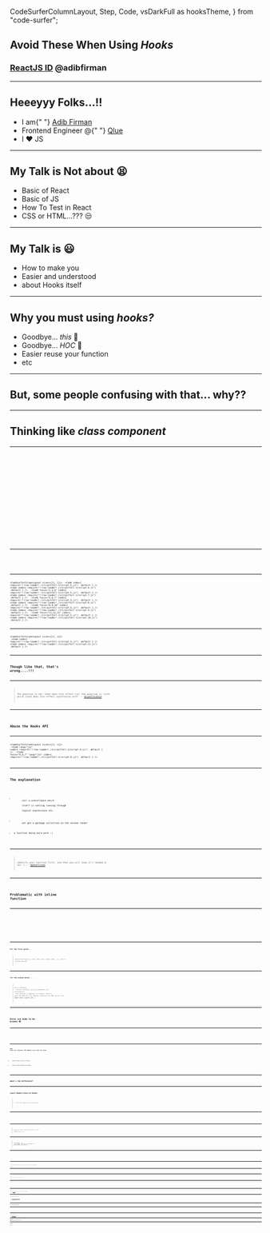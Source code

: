 
  CodeSurferColumnLayout,
  Step,
  Code,
  vsDarkFull as hooksTheme,
} from "code-surfer";

## Avoid These When Using _Hooks_

### [ReactJS ID](http://reactjs.id) @adibfirman

---

## Heeeyyy Folks...!!

<ul>
  <Appear>
    <li>
      I am{" "}
      <a href="https://github.com/adibfirman">
        Adib Firman
      </a>
    </li>
    <li>
      Frontend Engineer @{" "}
      <a href="https://qlue.co.id">Qlue</a>
    </li>
    <li>I ❤️ JS</li>
  </Appear>
</ul>

---

## My Talk is Not about 😫

<ul>
  <Appear>
    <li>Basic of React</li>
    <li>Basic of JS</li>
    <li>How To Test in React</li>
    <li>CSS or HTML...??? 😒</li>
  </Appear>
</ul>

---

## My Talk is 😃

<ul>
  <Appear>
    <li>How to make you</li>
    <li>Easier and understood</li>
    <li>about Hooks itself</li>
  </Appear>
</ul>

---

## Why you must using _hooks?_

<ul>
  <Appear>
    <li>
      Goodbye... <i>this</i> 👋
    </li>
    <li>
      Goodbye... <i>HOC</i> 👋
    </li>
    <li>Easier reuse your function</li>
    <li>etc</li>
  </Appear>
</ul>

---

## But, some people confusing with that... why??

---

## Thinking like _class component_

---

<CodeSurferColumnLayout>
  <Step>
    <Code
      lang="jsx"
      code={
        require("!!raw-loader!./src/pitfall-1/script.0.js")
          .default
      }
    />
  </Step>
  <Step>
    <Code
      lang="jsx"
      code={
        require("!!raw-loader!./src/pitfall-1/script.1.js")
          .default
      }
    />
  </Step>
  <Step>
    <Code
      lang="jsx"
      code={
        require("!!raw-loader!./src/pitfall-1/script.2.js")
          .default
      }
    />
  </Step>
  <Step>
    <Code
      lang="jsx"
      code={
        require("!!raw-loader!./src/pitfall-1/script.3.js")
          .default
      }
    />
  </Step>
  <Step>
    <Code
      lang="jsx"
      code={
        require("!!raw-loader!./src/pitfall-1/script.4.js")
          .default
      }
    />
  </Step>
  <Step>
    <Code
      lang="jsx"
      code={
        require("!!raw-loader!./src/pitfall-1/script.5.js")
          .default
      }
    />
  </Step>
</CodeSurferColumnLayout>

---

<CodeSurferColumnLayout>
  <Step subtitle="It's simple isn't?">
    <Code
      code={
        require("!!raw-loader!./src/pitfall-1/script.5.js")
          .default
      }
    />
  </Step>
</CodeSurferColumnLayout>

---

<CodeSurferColumnLayout sizes={[1, 1]}>
  <Step>
    <Code
      code={
        require("!!raw-loader!./src/pitfall-1/script.5.js")
          .default
      }
    />
    <Code
      code={
        require("!!raw-loader!./src/pitfall-1/script.6.js")
          .default
      }
    />
  </Step>
  <Step>
    <Code
      focus="2,3,4"
      code={
        require("!!raw-loader!./src/pitfall-1/script.5.js")
          .default
      }
    />
    <Code
      code={
        require("!!raw-loader!./src/pitfall-1/script.7.js")
          .default
      }
    />
  </Step>
  <Step>
    <Code
      focus="5,6,7"
      code={
        require("!!raw-loader!./src/pitfall-1/script.5.js")
          .default
      }
    />
    <Code
      code={
        require("!!raw-loader!./src/pitfall-1/script.8.js")
          .default
      }
    />
  </Step>
  <Step>
    <Code
      focus="8,9,10"
      code={
        require("!!raw-loader!./src/pitfall-1/script.5.js")
          .default
      }
    />
    <Code
      code={
        require("!!raw-loader!./src/pitfall-1/script.9.js")
          .default
      }
    />
  </Step>
  <Step>
    <Code
      focus="11,12,13"
      code={
        require("!!raw-loader!./src/pitfall-1/script.5.js")
          .default
      }
    />
    <Code
      code={
        require("!!raw-loader!./src/pitfall-1/script.10.js")
          .default
      }
    />
  </Step>
</CodeSurferColumnLayout>

---

<CodeSurferColumnLayout sizes={[1, 1]}>
  <Step subtitle="It's simple thinking like that, isn't?">
    <Code
      code={
        require("!!raw-loader!./src/pitfall-1/script.5.js")
          .default
      }
    />
    <Code
      code={
        require("!!raw-loader!./src/pitfall-1/script.11.js")
          .default
      }
    />
  </Step>
</CodeSurferColumnLayout>

---

## Though like that, that's wrong....!!!

---

> The question is not "when does this effect run" the question is "with which state does this effect synchronize with"
> -- [@ryanflorence](https://twitter.com/ryanflorence)

---

<!-- ----------------------------------------- 2. pitfalls--------------------------------------- -->

## Abuse the Hooks API

---

<CodeSurferColumnLayout sizes={[1, 1]}>
  <Step subtitle="What's the problem with this code?">
    <Code
      lang="jsx"
      code={
        require("!!raw-loader!./src/pitfall-2/script.0.js")
          .default
      }
    />
  </Step>
  <Step subtitle="This is the problem...!!">
    <Code
      focus="5,6,7"
      lang="jsx"
      code={
        require("!!raw-loader!./src/pitfall-2/script.0.js")
          .default
      }
    />
  </Step>
</CodeSurferColumnLayout>

---

## The explanation

<ul>
  <Appear>
    <li>
      call a useCallback which <br />
      itself is setting running through <br />
      logical expressions etc.
    </li>
    <li>
      not get a garbage collection on the second render
    </li>
    <li>a function doing more work :(</li>
  </Appear>
</ul>

---

> identify your function first, and then you will know it's needed or not :)
> -- [@adibfirman](https://twitter.com/dibfirman)

---

<!-- ---------------------------------------------------------------------------------------------------------------- -->

## Problematic with inline function

---

<CodeSurferColumnLayout>
  <Step subtitle="some people worry about this component 😵️">
    <Code
      lang="jsx"
      code={
        require("!!raw-loader!./src/pitfall-2/script.2.js")
          .default
      }
    />
  </Step>
  <Step subtitle="1. defined function inside the component">
    <Code
      focus="4,5,6"
      lang="jsx"
      code={
        require("!!raw-loader!./src/pitfall-2/script.2.js")
          .default
      }
    />
  </Step>
  <Step subtitle="2. defined function as props in the component, it can't be optimized">
    <Code
      focus="8"
      lang="jsx"
      code={
        require("!!raw-loader!./src/pitfall-2/script.2.js")
          .default
      }
    />
  </Step>
</CodeSurferColumnLayout>

---

### For the first point...

> Javascript Engine is Fast, dont worry about that...!!!
> even in low-end devices

---

### for the second point...

> Don't thinking <br/>
> _"inline functions can be problematic for performance"_ <br/>
> Just because a component re-renders,
> doesn't mean the DOM will get updated (updating the DOM can be slow).
> **_React does a great job_** :)

---

<!-- --------------------------------------------------------------------------------- next ------------------------------------------- -->

## Rules are made to be broken 😎️

---

<CodeSurferColumnLayout>
  <Step>
    <Code
      lang="jsx"
      code={
        require("!!raw-loader!./src/script.0.js")
          .default
      }
    />
  </Step>
</CodeSurferColumnLayout>

---

##### When Hooks was released, CRA adding a new rules for hooks

<ul>
  <Appear>
    <li>react-hooks/rules-of-hooks</li>
    <li>react-hooks/exhaustive-deps</li>
  </Appear>
</ul>

---

## what's the difference?

---

## react-hooks/rules-of-hooks
> 1. Only Call Hooks at the Top Level

---

<CodeSurferColumnLayout>
  <Step>
    <Code
      lang="jsx"
      code={
        require("!!raw-loader!./src/script.1.js")
          .default
      }
    />
  </Step>
</CodeSurferColumnLayout>

---

> So how does React know which state to call?<br/>
> like _useState_ and so on

---

> The answer is.....<br/>
> that **_React relies on the order in which Hooks are called_**

---

<CodeSurferColumnLayout>
  <Step>
    <Code
      lang="jsx"
      code={
        require("!!raw-loader!./src/script.2.js")
          .default
      }
    />
  </Step>
  <Step>
    <Code
      lang="jsx"
      code={
        require("!!raw-loader!./src/script.3.js")
          .default
      }
    />
  </Step>
</CodeSurferColumnLayout>

---

> But what happens if we calls hooks inside the condition?

---

<CodeSurferColumnLayout>
  <Step subtitle="like this?">
    <Code
      lang="jsx"
      code={
        require("!!raw-loader!./src/script.4.js")
          .default
      }
    />
  </Step>
</CodeSurferColumnLayout>

---

> Let's look behind the scenes..!!

---

<CodeSurferColumnLayout>
  <Step>
    <Code
      lang="jsx"
      code={
        require("!!raw-loader!./src/script.5.js")
          .default
      }
    />
  </Step>
  <Step>
    <Code
      lang="jsx"
      code={
        require("!!raw-loader!./src/script.6.js")
          .default
      }
    />
  </Step>
  <Step>
    <Code
      lang="jsx"
      code={
        require("!!raw-loader!./src/script.7.js")
          .default
      }
    />
  </Step>
</CodeSurferColumnLayout>

---

> This is why Hooks must be called on the top level of our components -- [@reactjs.org]()

---

## react-hooks/rules-of-hooks
> <del>1. Only Call Hooks at the Top Level</del><br/>
> 2. Only Call Hooks from React Functions

---

## react-hooks/exhaustive-deps

---

<CodeSurferColumnLayout>
  <Step>
    <Code
      lang="jsx"
      code={
        require("!!raw-loader!./src/pitfall-3/script.0.js")
          .default
      }
    />
  </Step>
  <Step>
    <Code
      lang="jsx"
      code={
        require("!!raw-loader!./src/pitfall-3/script.1.js")
          .default
      }
    />
  </Step>
</CodeSurferColumnLayout>

---

> Install and Follow the Eslint Rules <br/>
> [eslint-plugin-react-hooks](https://www.npmjs.com/package/eslint-plugin-react-hooks)

---

## You not trying to read the docs and FAQ about hooks

---

## That's all

### Thank You
